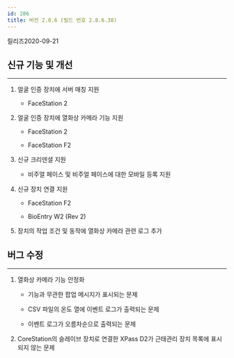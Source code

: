 ```yaml
---
id: 286
title: 버전 2.8.6 (빌드 번호 2.8.6.38)
---
```


릴리즈<Separator/>2020-09-21

## 신규 기능 및 개선

---

1. 얼굴 인증 장치에 서버 매칭 지원

    * FaceStation 2

1. 얼굴 인증 장치에 열화상 카메라 기능 지원

    * FaceStation 2

    * FaceStation F2

1. 신규 크리덴셜 지원
 
    * 비주얼 페이스 및 비주얼 페이스에 대한 모바일 등록 지원
 
1. 신규 장치 연결 지원

    * FaceStation F2

    * BioEntry W2 (Rev 2)

1. 장치의 작업 조건 및 동작에 열화상 카메라 관련 로그 추가

## 버그 수정

---

1. 열화상 카메라 기능 안정화

    * 기능과 무관한 팝업 메시지가 표시되는 문제

    * CSV 파일의 온도 열에 이벤트 로그가 출력되는 문제

    * 이벤트 로그가 오름차순으로 출력되는 문제

1. CoreStation의 슬레이브 장치로 연결한 XPass D2가 근태관리 장치 목록에 표시되지 않는 문제